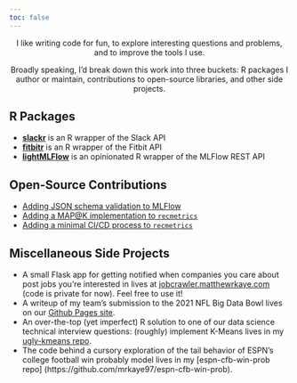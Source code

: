 ```yaml
---
toc: false
---
```


<center>
I like writing code for fun, to explore interesting questions and problems, and to improve the tools I use. 

Broadly speaking, I'd break down this work into three buckets: R packages I author or maintain, contributions to open-source libraries, and other side projects.
</center>

R Packages
-------------------------------------

* **[slackr](https://matthewrkaye.com/slackr/)** is an R wrapper of the Slack API
* **[fitbitr](https://matthewrkaye.com/fitbitr/)** is an R wrapper of the Fitbit API
* **[lightMLFlow](https://github.com/collegevine/lightMLFlow)** is an opinionated R wrapper of the MLFlow REST API

Open-Source Contributions
-------------------------------------
* [Adding JSON schema validation to MLFlow](https://github.com/mlflow/mlflow/pull/5458)
* [Adding a MAP@K implementation to `recmetrics`](https://github.com/statisticianinstilettos/recmetrics/pull/50)
* [Adding a minimal CI/CD process to `recmetrics`](https://github.com/statisticianinstilettos/recmetrics/pull/52)

Miscellaneous Side Projects
-------------------------------------
* A small Flask app for getting notified when companies you care about post jobs you're interested in lives at [jobcrawler.matthewrkaye.com](https://jobcrawler.matthewrkaye.com) (code is private for now). Feel free to use it!
* A writeup of my team's submission to the 2021 NFL Big Data Bowl lives on our [Github Pages site](https://hjmbigdatabowl.github.io/bdb2021/articles/submission.html).
* An over-the-top (yet imperfect) R solution to one of our data science technical interview questions: (roughly) implement K-Means lives in my [ugly-kmeans repo](https://github.com/mrkaye97/ugly-kmeans).
* The code behind a cursory exploration of the tail behavior of ESPN's college football win probably model lives in my [espn-cfb-win-prob repo] (https://github.com/mrkaye97/espn-cfb-win-prob).
